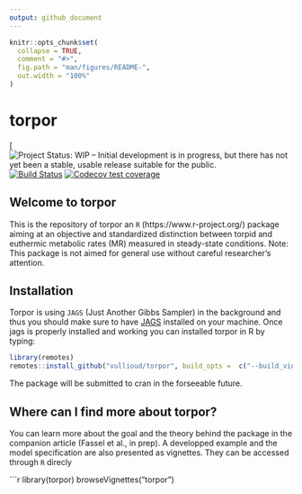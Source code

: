 ```yaml
---
output: github_document
---
```


<!-- README.md is generated from README.Rmd. Please edit that file -->

```r
knitr::opts_chunk$set(
  collapse = TRUE,
  comment = "#>",
  fig.path = "man/figures/README-",
  out.width = "100%"
)
```
# torpor
[![Project Status: WIP – Initial development is in progress, but there has not yet been a stable, usable release suitable for the public.](https://www.repostatus.org/badges/latest/wip.svg)
[![Build Status](https://travis-ci.org/vullioud/torpor.svg?branch=master)](https://travis-ci.org/vullioud/torpor)
[![Codecov test coverage](https://codecov.io/gh/vullioud/torpor/branch/master/graph/badge.svg)](https://codecov.io/gh/vullioud/torpor?branch=master)
 
## Welcome to torpor

This is the repository of torpor an `R` (https://www.r-project.org/) package aiming at  an objective and standardized distinction between torpid and euthermic metabolic rates (MR) measured in steady-state conditions.
Note: This package is not aimed for general use without careful researcher’s attention.

## Installation

Torpor is using `JAGS` (Just Another Gibbs Sampler) in the background and thus you should make sure to have [JAGS](http://mcmc-jags.sourceforge.net) installed on your machine. Once jags is properly installed and working you can installed torpor in R by typing:  

```r
library(remotes)
remotes::install_github("vullioud/torpor", build_opts =  c("--build_vignettes"),force=TRUE)
```

The package will be submitted to cran in the forseeable future. 

## Where can I find more about torpor?

You can learn more about the goal and the theory behind the package in the companion article (Fassel et al., in prep). 
A developped example and the model specification are also presented as vignettes. They can be accessed through `R` direcly

```r
library(torpor)
browseVignettes("torpor")

